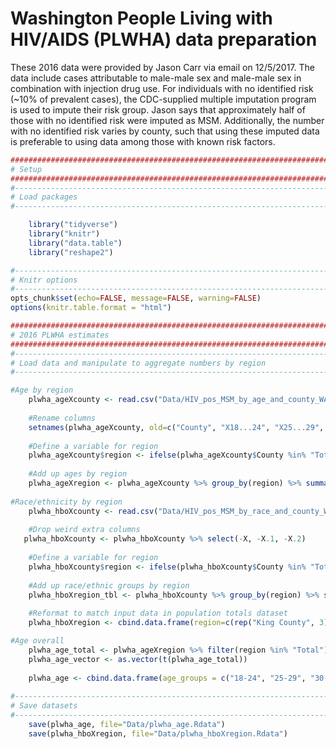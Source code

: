 # Washington People Living with HIV/AIDS (PLWHA) data preparation
These 2016 data were provided by Jason Carr via email on 12/5/2017. The data include cases attributable to male-male sex and male-male sex in combination with injection drug use. For individuals with no identified risk (~10% of prevalent cases), the CDC-supplied multiple imputation program is used to impute their risk group. Jason says that approximately half of those with no identified risk were imputed as MSM. Additionally, the number with no identified risk varies by county, such that using these imputed data is preferable to using data among those with known risk factors.

```r
####################################################################################
# Setup
####################################################################################
#-----------------------------------------------------------------------------------
# Load packages
#-----------------------------------------------------------------------------------

    library("tidyverse")
    library("knitr")
    library("data.table")
    library("reshape2")

#-----------------------------------------------------------------------------------
# Knitr options
#-----------------------------------------------------------------------------------
opts_chunk$set(echo=FALSE, message=FALSE, warning=FALSE)
options(knitr.table.format = "html") 

####################################################################################
# 2016 PLWHA estimates
####################################################################################
#-----------------------------------------------------------------------------------
# Load data and manipulate to aggregate numbers by region
#-----------------------------------------------------------------------------------

#Age by region
    plwha_ageXcounty <- read.csv("Data/HIV_pos_MSM_by_age_and_county_WA_State_2016.csv", skip=2, header=TRUE, sep=",")
    
    #Rename columns
    setnames(plwha_ageXcounty, old=c("County", "X18...24", "X25...29", "X30...34", "X35...39", "X40...44", "X45...49", "X50...54", "X55...59", "Total"), new=c("County", "18to24", "25to29", "30to34", "35to39", "40to44", "45to49", "50to54", "55to59", "Total"))
    
    #Define a variable for region
    plwha_ageXcounty$region <- ifelse(plwha_ageXcounty$County %in% "Total", "Total", ifelse(plwha_ageXcounty$County=="KING CO.", "King County", ifelse(plwha_ageXcounty$County %in% c("CLALLAM CO.", "CLARK CO.", "COWLITZ CO.", "GRAYS HARBOR CO.", "ISLAND CO.", "JEFFERSON CO.", "KITSAP CO.", "LEWIS CO.", "MASON CO.", "PACIFIC CO.", "PIERCE CO.", "SAN JUAN CO.", "SKAGIT CO.", "SKAMANIA CO.", "SNOHOMISH CO.", "THURSTON CO.", "WAHKIAKUM CO.", "WHATCOM CO."), "Other Western", "Eastern")))
    
    #Add up ages by region
    plwha_ageXregion <- plwha_ageXcounty %>% group_by(region) %>% summarise_at(vars(`18to24`:`55to59`), sum)
    
#Race/ethnicity by region
    plwha_hboXcounty <- read.csv("Data/HIV_pos_MSM_by_race_and_county_WA_State_2016.csv", skip=2, header=TRUE, sep=",")
    
    #Drop weird extra columns
   plwha_hboXcounty <- plwha_hboXcounty %>% select(-X, -X.1, -X.2)
    
    #Define a variable for region
    plwha_hboXcounty$region <- ifelse(plwha_hboXcounty$County %in% "Total", "Total", ifelse(plwha_hboXcounty$County=="KING CO.", "King County", ifelse(plwha_hboXcounty$County %in% c("CLALLAM CO.", "CLARK CO.", "COWLITZ CO.", "GRAYS HARBOR CO.", "ISLAND CO.", "JEFFERSON CO.", "KITSAP CO.", "LEWIS CO.", "MASON CO.", "PACIFIC CO.", "PIERCE CO.", "SAN JUAN CO.", "SKAGIT CO.", "SKAMANIA CO.", "SNOHOMISH CO.", "THURSTON CO.", "WAHKIAKUM CO.", "WHATCOM CO."), "Other Western", "Eastern")))
    
    #Add up race/ethnic groups by region
    plwha_hboXregion_tbl <- plwha_hboXcounty %>% group_by(region) %>% summarise_at(vars(Hispanic:Other), sum)
    
    #Reformat to match input data in population totals dataset
    plwha_hboXregion <- cbind.data.frame(region=c(rep("King County", 3), rep("Western WA", 3), rep("Eastern WA", 3)), hbo=c(rep(c("Hispanic", "Black", "Other"), 3)), Freq=c(as.vector(t(plwha_hboXregion_tbl[2,2:4])), as.vector(t(plwha_hboXregion_tbl[3,2:4])), as.vector(t(plwha_hboXregion_tbl[1,2:4]))))

#Age overall
    plwha_age_total <- plwha_ageXregion %>% filter(region %in% "Total") %>% select(-region)
    plwha_age_vector <- as.vector(t(plwha_age_total))
    
    plwha_age <- cbind.data.frame(age_groups = c("18-24", "25-29", "30-34", "35-39", "40-49", "50-59"), Freq = c(plwha_age_vector[1:4], (plwha_age_vector[5] + plwha_age_vector[6]), (plwha_age_vector[7] + plwha_age_vector[8])))
        
#-----------------------------------------------------------------------------------
# Save datasets
#-----------------------------------------------------------------------------------
    save(plwha_age, file="Data/plwha_age.Rdata")
    save(plwha_hboXregion, file="Data/plwha_hboXregion.Rdata")

```
